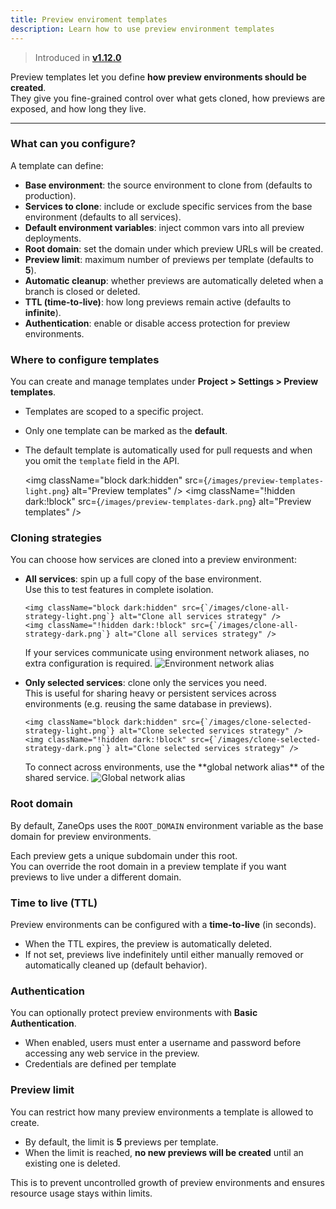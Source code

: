 ```yaml
---
title: Preview enviroment templates
description: Learn how to use preview environment templates
---
```



> Introduced in [**v1.12.0**](/changelog/v112)

Preview templates let you define **how preview environments should be created**.  
They give you fine-grained control over what gets cloned, how previews are exposed, and how long they live.  

---

### What can you configure?

A template can define:  

- **Base environment**: the source environment to clone from (defaults to production).  
- **Services to clone**: include or exclude specific services from the base environment (defaults to all services).  
- **Default environment variables**: inject common vars into all preview deployments.  
- **Root domain**: set the domain under which preview URLs will be created.  
- **Preview limit**: maximum number of previews per template (defaults to **5**).  
- **Automatic cleanup**: whether previews are automatically deleted when a branch is closed or deleted.  
- **TTL (time-to-live)**: how long previews remain active (defaults to **infinite**).  
- **Authentication**: enable or disable access protection for preview environments.  


### Where to configure templates

You can create and manage templates under **Project > Settings > Preview templates**.  

- Templates are scoped to a specific project.  
- Only one template can be marked as the **default**.  
- The default template is automatically used for pull requests and when you omit the `template` field in the API.  

  <img className="block dark:hidden" src={`/images/preview-templates-light.png`} alt="Preview templates" />
  <img className="!hidden dark:!block" src={`/images/preview-templates-dark.png`} alt="Preview templates" />
  


### Cloning strategies

You can choose how services are cloned into a preview environment:  

- **All services**: spin up a full copy of the base environment.  
  Use this to test features in complete isolation.  
      
      <img className="block dark:hidden" src={`/images/clone-all-strategy-light.png`} alt="Clone all services strategy" />
      <img className="!hidden dark:!block" src={`/images/clone-all-strategy-dark.png`} alt="Clone all services strategy" />

    <Aside title="Network alias" type="tip">
      If your services communicate using environment network aliases, no extra configuration is required.  
      <img src={`/images/environment-alias.png`} alt="Environment network alias" />
    </Aside>
- **Only selected services**: clone only the services you need.  
  This is useful for sharing heavy or persistent services across environments (e.g. reusing the same database in previews).  
 

      <img className="block dark:hidden" src={`/images/clone-selected-strategy-light.png`} alt="Clone selected services strategy" />
      <img className="!hidden dark:!block" src={`/images/clone-selected-strategy-dark.png`} alt="Clone selected services strategy" />


    <Aside title="Network alias" type="tip">
         To connect across environments, use the **global network alias** of the shared service.    
        <img src={`/images/global-alias.png`} alt="Global network alias" />
    </Aside>

### Root domain

By default, ZaneOps uses the `ROOT_DOMAIN` environment variable as the base domain for preview environments.  

Each preview gets a unique subdomain under this root.  
You can override the root domain in a preview template if you want previews to live under a different domain.  


### Time to live (TTL)

Preview environments can be configured with a **time-to-live** (in seconds).  

- When the TTL expires, the preview is automatically deleted.  
- If not set, previews live indefinitely until either manually removed or automatically cleaned up (default behavior).  



### Authentication

You can optionally protect preview environments with **Basic Authentication**.  

- When enabled, users must enter a username and password before accessing any web service in the preview.  
- Credentials are defined per template

### Preview limit

You can restrict how many preview environments a template is allowed to create.  

- By default, the limit is **5** previews per template.  
- When the limit is reached, **no new previews will be created** until an existing one is deleted.  

This is to prevent uncontrolled growth of preview environments and ensures resource usage stays within limits.  

